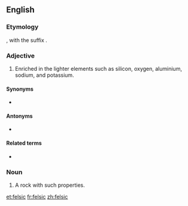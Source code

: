 ==English==

===Etymology===
{{blend|feldspar|silica|lang=en}}, with the suffix {{m|en|-ic}}.

===Adjective===
{{en-adj}}

# {{lb|en|mineralogy}} Enriched in the lighter elements such as silicon, oxygen, aluminium, sodium, and potassium.

====Synonyms====
* {{l|en|acidic}}

====Antonyms====
* {{l|en|mafic}}

====Related terms====
* {{l|en|felsite}}

===Noun===
{{en-noun}}

# A rock with such properties.

[[et:felsic]]
[[fr:felsic]]
[[zh:felsic]]